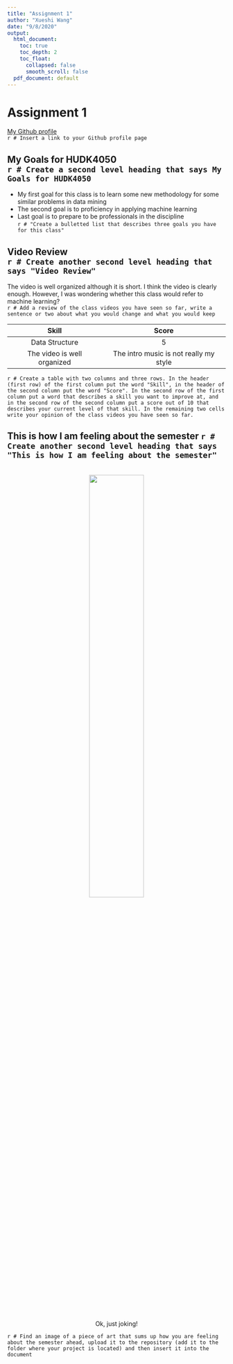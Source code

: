 ```yaml
---
title: "Assignment 1"
author: "Xueshi Wang"
date: "9/8/2020"
output:
  html_document:
    toc: true
    toc_depth: 2
    toc_float:
      collapsed: false
      smooth_scroll: false
  pdf_document: default
---
```


# Assignment 1 </br>

[My Github profile](https://github.com/PhoebeWangxiaolian) </br> `r # Insert a link to your Github profile page`

## My Goals for HUDK4050 </br>`r # Create a second level heading that says My Goals for HUDK4050`
* My first goal for this class is to learn some new methodology for some similar problems in data mining </br>
* The second goal is to proficiency in applying machine learning </br>
* Last goal is to prepare to be professionals in the discipline </br> 
`r # "Create a bulletted list that describes three goals you have for this class"`

## Video Review </br>`r # Create another second level heading that says "Video Review"`

The video is well organized although it is short. I think the video is clearly enough. However, I was wondering whether this class would refer to machine learning? </br> `r # Add a review of the class videos you have seen so far, write a sentence or two about what you would change and what you would keep`

|  Skill |  Score |
| :---: | :----: | 
| Data Structure| 5 | 
| The video is well organized | The intro music is not really my style| </br>

`r # Create a table with two columns and three rows. In the header (first row) of the first column put the word "Skill", in the header of the second column put the word "Score". In the second row of the first column put a word that describes a skill you want to improve at, and in the second row of the second column put a score out of 10 that describes your current level of that skill. In the remaining two cells write your opinion of the class videos you have seen so far.`

## This is how I am feeling about the semester `r # Create another second level heading that says "This is how I am feeling about the semester"`
</br>
<center>
<img src="image.png" width="50%" height="50%" /> </br>
Ok, just joking!
</center>


`r # Find an image of a piece of art that sums up how you are feeling about the semester ahead, upload it to the repository (add it to the folder where your project is located) and then insert it into the document`
<!-- Generate an HTML document called "Assignment1.html" from your markdown code by pressing the "knit" button -->